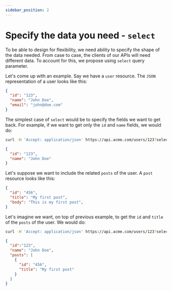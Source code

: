 ```yaml
---
sidebar_position: 2
---
```


# Specify the data you need - `select`

To be able to design for flexibility, we need ability to specify the shape of the data needed. From case to case, the clients of our APIs
will need different data. To account for this, we propose using `select` query parameter.

Let's come up with an example. Say we have a `user` resource. The `JSON` representation of a user looks like this:

```json
{
  "id": "123",
  "name": "John Doe",
  "email": "john@doe.com"
}
```

The simplest case of `select` would be to specify the fields we want to get back. For example, if we want to get only the `id` and `name` fields, we would do:

```bash title="Selected base user fields"
curl -H 'Accept: application/json' https://api.acme.com/users/123?select=id,name
```

```json title="Response"
{
  "id": "123",
  "name": "John Doe"
}
```

Let's suppose we want to include the related `posts` of the user. A `post` resource looks like this:

```json title="Sample post"
{
  "id": "456",
  "title": "My first post",
  "body": "This is my first post",
}
```

Let's imagine we want, on top of previous example, to get the `id` and `title` of the `posts` of the user. We would do:

```bash title="Selected additional related fields"
curl -H 'Accept: application/json' https://api.acme.com/users/123?select=id,name,posts.id,posts.title
```

```json title="Response"
{
  "id":"123",
  "name": "John Doe",
  "posts": [
    {
      "id": "456",
      "title": "My first post"
    }
  ]
}
```
